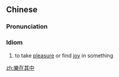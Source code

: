 {{also|乐在其中}}
==Chinese==
{{zh-forms|s=乐在其中|type=112}}

===Pronunciation===
{{zh-pron
|m=lèzàiqízhōng
|cat=id
}}

===Idiom===
{{zh-idiom}}

# to take [[pleasure]] or find [[joy]] in something

[[zh:樂在其中]]